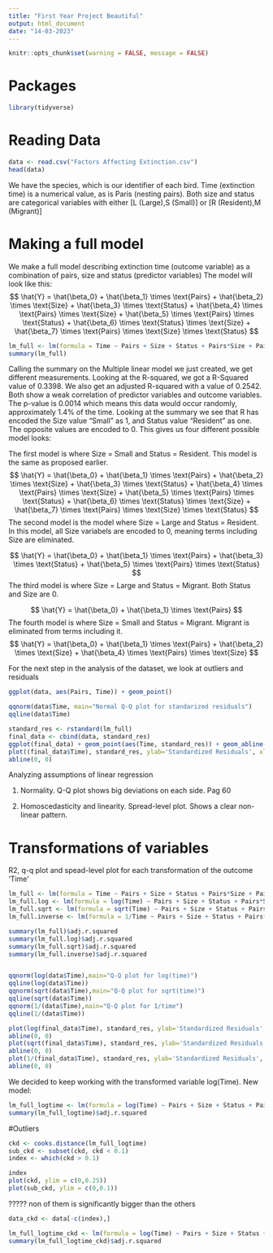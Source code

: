 ```yaml
---
title: "First Year Project Beautiful"
output: html_document
date: "14-03-2023"
---
```


```r
knitr::opts_chunk$set(warning = FALSE, message = FALSE) 
```

# Packages
```r
library(tidyverse)
```

# Reading Data

```r
data <- read.csv("Factors Affecting Extinction.csv")
head(data)
```
We have the species, which is our identifier of each bird. Time (extinction time) is a numerical value, as is Paris (nesting pairs). Both size and status are categorical variables with either [L (Large),S (Small)] or [R (Resident),M (Migrant)]

# Making a full model
We make a full model describing extinction time (outcome variable) as a combination of pairs, size and status (predictor variables)
The model will look like this:
$$
\hat{Y} = \hat{\beta_0} + \hat{\beta_1} \times \text{Pairs} + \hat{\beta_2}  \times \text{Size} + \hat{\beta_3} \times \text{Status} + \hat{\beta_4} \times \text{Pairs} \times \text{Size} + \hat{\beta_5} \times \text{Pairs} \times \text{Status} + \hat{\beta_6} \times \text{Status} \times \text{Size} + \hat{\beta_7} \times \text{Pairs} \times \text{Size} \times \text{Status}
$$

```r
lm_full <- lm(formula = Time ~ Pairs + Size + Status + Pairs*Size + Pairs * Status + Size*Status + Pairs*Size*Status, data)
summary(lm_full)

```
Calling the summary on the Multiple linear model we just created, we get different measurements. 
Looking at the R-squared, we got a R-Squared value of 0.3398. We also get an adjusted R-squared with a value of 0.2542. 
Both show a weak correlation of predictor variables and outcome variables. 
The p-value is 0.0014 which means this data would occur randomly, approximately 1.4% of the time.
Looking at the summary we see that R has encoded the Size value "Small" as 1, and Status value "Resident" as one. The opposite values are encoded to 0. 
This gives us four different possible model looks:

The first model is where Size = Small and Status = Resident. This model is the same as proposed earlier.
$$
\hat{Y} = \hat{\beta_0} + 
\hat{\beta_1} \times \text{Pairs} + 
\hat{\beta_2} \times \text{Size} + 
\hat{\beta_3} \times \text{Status} + 
\hat{\beta_4} \times \text{Pairs} \times \text{Size} + 
\hat{\beta_5} \times \text{Pairs} \times \text{Status} + 
\hat{\beta_6} \times \text{Status} \times \text{Size} + 
\hat{\beta_7} \times \text{Pairs} \times \text{Size} \times \text{Status}
$$
The second model is the model where Size = Large and Status = Resident. In this model, all Size variabels are encoded to 0, meaning terms including Size are eliminated.

$$
\hat{Y} = \hat{\beta_0} + 
\hat{\beta_1} \times \text{Pairs} + 
\hat{\beta_3} \times \text{Status} + 
\hat{\beta_5} \times \text{Pairs} \times \text{Status}
$$
The third model is where Size = Large and Status = Migrant. Both Status and Size are 0. 

$$
\hat{Y} = \hat{\beta_0} + 
\hat{\beta_1} \times \text{Pairs}
$$
The fourth model is where Size = Small and Status = Migrant. Migrant is eliminated from terms including it. 
$$
\hat{Y} = \hat{\beta_0} + 
\hat{\beta_1} \times \text{Pairs} + 
\hat{\beta_2} \times \text{Size} + 
\hat{\beta_4} \times \text{Pairs} \times \text{Size}
$$

For the next step in the analysis of the dataset, we look at outliers and residuals











```r
ggplot(data, aes(Pairs, Time)) + geom_point()

qqnorm(data$Time, main="Normal Q-Q plot for standarized residuals")
qqline(data$Time)

standard_res <- rstandard(lm_full)
final_data <- cbind(data, standard_res)
ggplot(final_data) + geom_point(aes(Time, standard_res)) + geom_abline(slope = 0)
plot((final_data$Time), standard_res, ylab='Standardized Residuals', xlab='Predicted values', main="Spread-level plot of standardised residuals") 
abline(0, 0)


```

Analyzing assumptions of linear regression

1) Normality. Q-Q plot shows big deviations on each side. Pag 60

2) Homoscedasticity and linearity. Spread-level plot.
    Shows a clear non-linear pattern.


# Transformations of variables 

R2, q-q plot and spead-level plot for each transformation of the outcome 'Time'

```r
lm_full <- lm(formula = Time ~ Pairs + Size + Status + Pairs*Size + Pairs*Status + Size*Status + Pairs*Size*Status, data)
lm_full.log <- lm(formula = log(Time) ~ Pairs + Size + Status + Pairs*Size + Pairs * Status + Size*Status + Pairs*Size*Status, data)
lm_full.sqrt <- lm(formula = sqrt(Time) ~ Pairs + Size + Status + Pairs*Size + Pairs * Status + Size*Status + Pairs*Size*Status, data)
lm_full.inverse <- lm(formula = 1/Time ~ Pairs + Size + Status + Pairs*Size + Pairs * Status + Size*Status + Pairs*Size*Status, data)

summary(lm_full)$adj.r.squared
summary(lm_full.log)$adj.r.squared
summary(lm_full.sqrt)$adj.r.squared
summary(lm_full.inverse)$adj.r.squared


qqnorm(log(data$Time),main="Q-Q plot for log(time)")
qqline(log(data$Time))
qqnorm(sqrt(data$Time),main="Q-Q plot for sqrt(time)")
qqline(sqrt(data$Time))
qqnorm(1/(data$Time),main="Q-Q plot for 1/time")
qqline(1/(data$Time))

plot(log(final_data$Time), standard_res, ylab='Standardized Residuals', xlab='Predicted values', main="Log(t)") 
abline(0, 0)
plot(sqrt(final_data$Time), standard_res, ylab='Standardized Residuals', xlab='Predicted values', main = "sqrt(t)") 
abline(0, 0)
plot(1/(final_data$Time), standard_res, ylab='Standardized Residuals', xlab='Predicted values', main="1/time")
abline(0, 0)
```

We decided to keep working with the transformed variable log(Time). New model:

```r
lm_full_logtime <- lm(formula = log(Time) ~ Pairs + Size + Status + Pairs*Size + Pairs * Status + Size*Status + Pairs*Size*Status, data)
summary(lm_full_logtime)$adj.r.squared
```



#Outliers

```r
ckd <- cooks.distance(lm_full_logtime)
sub_ckd <- subset(ckd, ckd < 0.1)
index <- which(ckd > 0.1)

index
plot(ckd, ylim = c(0,0.25))
plot(sub_ckd, ylim = c(0,0.1))
```

????? non of them is significantly bigger than the others 

```r
data_ckd <- data[-c(index),]

lm_full_logtime_ckd <- lm(formula = log(Time) ~ Pairs + Size + Status + Pairs*Size + Pairs*Status + Size*Status + Pairs*Size*Status, data_ckd)
summary(lm_full_logtime_ckd)$adj.r.squared

```



